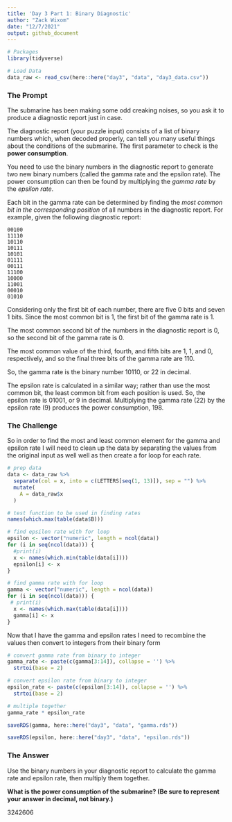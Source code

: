 ```yaml
---
title: 'Day 3 Part 1: Binary Diagnostic'
author: "Zack Wixom"
date: "12/7/2021"
output: github_document
---
```


```r
# Packages
library(tidyverse)

# Load Data
data_raw <- read_csv(here::here("day3", "data", "day3_data.csv"))

```

### The Prompt

The submarine has been making some odd creaking noises, so you ask it to produce a diagnostic report just in case.

The diagnostic report (your puzzle input) consists of a list of binary numbers which, when decoded properly, can tell you many useful things about the conditions of the submarine. The first parameter to check is the **power consumption**.

You need to use the binary numbers in the diagnostic report to generate two new binary numbers (called the gamma rate and the epsilon rate). The power consumption can then be found by multiplying the *gamma rate* by the *epsilon rate*.

Each bit in the gamma rate can be determined by finding the *most common bit in the corresponding position* of all numbers in the diagnostic report. For example, given the following diagnostic report:

```
00100
11110
10110
10111
10101
01111
00111
11100
10000
11001
00010
01010
```

Considering only the first bit of each number, there are five 0 bits and seven 1 bits. Since the most common bit is 1, the first bit of the gamma rate is 1.

The most common second bit of the numbers in the diagnostic report is 0, so the second bit of the gamma rate is 0.

The most common value of the third, fourth, and fifth bits are 1, 1, and 0, respectively, and so the final three bits of the gamma rate are 110.

So, the gamma rate is the binary number 10110, or 22 in decimal.

The epsilon rate is calculated in a similar way; rather than use the most common bit, the least common bit from each position is used. So, the epsilon rate is 01001, or 9 in decimal. Multiplying the gamma rate (22) by the epsilon rate (9) produces the power consumption, 198.

### The Challenge

So in order to find the most and least common element for the gamma and epsilon rate I will need to clean up the data by separating the values from the original input as well well as then create a for loop for each rate.

```r
# prep data
data <- data_raw %>% 
  separate(col = x, into = c(LETTERS[seq(1, 13)]), sep = "") %>% 
  mutate(
    A = data_raw$x
  )

# test function to be used in finding rates
names(which.max(table(data$B)))

# find epsilon rate with for loop
epsilon <- vector("numeric", length = ncol(data))
for (i in seq(ncol(data))) {
  #print(i)
  x <- names(which.min(table(data[i])))
  epsilon[i] <- x
}

# find gamma rate with for loop
gamma <- vector("numeric", length = ncol(data))
for (i in seq(ncol(data))) {
 # print(i)
  x <- names(which.max(table(data[i])))
  gamma[i] <- x
}

```

Now that I have the gamma and epsilon rates I need to recombine the values then convert to integers from their binary form

```r
# convert gamma rate from binary to integer
gamma_rate <- paste(c(gamma[3:14]), collapse = '') %>% 
  strtoi(base = 2)

# convert epsilon rate from binary to integer
epsilon_rate <- paste(c(epsilon[3:14]), collapse = '') %>% 
  strtoi(base = 2)

# multiple together
gamma_rate * epsilon_rate

saveRDS(gamma, here::here("day3", "data", "gamma.rds"))

saveRDS(epsilon, here::here("day3", "data", "epsilon.rds"))

```




### The Answer

Use the binary numbers in your diagnostic report to calculate the gamma rate and epsilon rate, then multiply them together. 

**What is the power consumption of the submarine? (Be sure to represent your answer in decimal, not binary.)**

3242606
